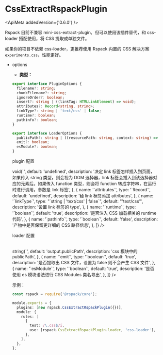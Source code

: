 
# CssExtractRspackPlugin

<ApiMeta addedVersion={'0.6.0'} />

Rspack 目前不兼容 mini-css-extract-plugin，但可以使用该插件替代，和 css-loader 搭配使用，将 CSS 提取成单独文件。

如果你的项目不依赖 css-loader，更推荐使用 Rspack 内置的 CSS 解决方案 `experiments.css`，性能更好。

- options

  - **类型：**

  ```ts
  export interface PluginOptions {
    filename?: string;
    chunkFilename?: string;
    ignoreOrder?: boolean;
    insert?: string | ((linkTag: HTMLLinkElement) => void);
    attributes?: Record<string, string>;
    linkType?: string | 'text/css' | false;
    runtime?: boolean;
    pathinfo?: boolean;
  }

  export interface LoaderOptions {
    publicPath?: string | ((resourcePath: string, context: string) => string);
    emit?: boolean;
    esModule?: boolean;
  }
  ```

  plugin 配置

  <Table
    header={[
      {
        name: '名称',
        key: 'name',
      },
      {
        name: '类型',
        key: 'type',
      },
      {
        name: '默认值',
        key: 'default',
      },
      {
        name: '描述',
        key: 'description',
      },
    ]}
    body={[
      {
        name: '`filename`',
        type: '`string`',
        default: '"[name].css"',
        description: 'css 产物的名字，请见 output.filename',
      },
      {
        name: '`chunkFilename`',
        type: '`string`',
        default: '"[name].css"',
        description:
          'css 异步加载产物的名字，如果不设置则会使用 filename，请见 output.chunkFilename',
      },
      {
        name: '`ignoreOrder`',
        type: '`boolean`',
        default: 'false',
        description:
          '若某些 CSS 在不同 chunk 中顺序有冲突，是否发出警告。例如 entryA 引入 a.css b.css，entryB 引入 b.css a.css，a.css 和 b.css 的顺序无法确定',
      },
      {
        name: '`insert`',
        type: '`string | ((linkTag: HTMLLinkElement) => void)`',
        default: 'undefined',
        description:
          '决定 link 标签怎样插入到页面，如果传入 string 类型，则会视为 DOM 选择器，link 标签会插入到该选择器对应的元素后。如果传入 function 类型，则会将 function 转成字符串，在运行时进行调用，参数是 link 标签',
      },
      {
        name: '`attributes`',
        type: '`Record<string, string>`',
        default: 'undefined',
        description: '给 link 标签添加 attributes',
      },
      {
        name: '`linkType`',
        type: "`string | 'text/css' | false`",
        default: '"text/css"',
        description: '设置 link 标签的 type',
      },
      {
        name: '`runtime`',
        type: '`boolean`',
        default: 'true',
        description: '是否注入 CSS 加载相关的 runtime 代码',
      },
      {
        name: '`pathinfo`',
        type: '`boolean`',
        default: 'false',
        description: '产物中是否保留更详细的 CSS 路径信息',
      },
    ]}
  />

  loader 配置

  <Table
    header={[
      {
        name: '名称',
        key: 'name',
      },
      {
        name: '类型',
        key: 'type',
      },
      {
        name: '默认值',
        key: 'default',
      },
      {
        name: '描述',
        key: 'description',
      },
    ]}
    body={[
      {
        name: '`publicPath`',
        type: '`string | ((resourcePath: string, context: string) => string)`',
        default: 'output.publicPath',
        description: 'css 模块中的 publicPath',
      },
      {
        name: '`emit`',
        type: '`boolean`',
        default: 'true',
        description: '是否提取出 CSS 文件，设置为 false 则不会产生 CSS 文件',
      },
      {
        name: '`esModule`',
        type: '`boolean`',
        default: 'true',
        description: '是否使用 es 模块语法进行 CSS Modules 类名导出',
      },
    ]}
  />

示例：

```ts title="rspack.config.js"
const rspack = require('@rspack/core');

module.exports = {
  plugins: [new rspack.CssExtractRspackPlugin({})],
  module: {
    rules: [
      {
        test: /\.css$/i,
        use: [rspack.CssExtractRspackPlugin.loader, 'css-loader'],
      },
    ],
  },
};
```

